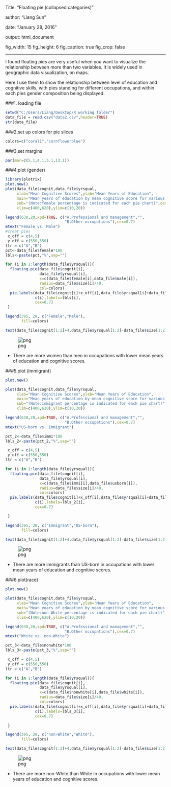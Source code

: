 
Title: "Floating pie (collapsed categories)"

author: "Liang Sun"

date: "January 28, 2016"

output: html_document


fig_width: 15
fig_height: 6
fig_caption: true
fig_crop: false

---

I found floating pies are very useful when you want to visualize the relationship between more than two variables. It is widely used in geographic data visualization, on maps.

Here I use them to show the relationship between level of education and cognitive skills, with pies standing for different occupations, and within each pies gender composition being displayed.

###1. loading file
```r
setwd("C:/Users/Liang/Desktop/R working folder")
data_file = read.csv("data2.csv",header=TRUE)
str(data_file)

```

###2.set up colors for pie slices
```r
colors=c("coral1","cornflowerblue")

```

###3.set margins
```r
par(mar=c(5.1,4.1,5.1,13.1))
```

###4.plot (gender)
```r
library(plotrix)
plot.new()
plot(data_file$cognit,data_file$yrsqual,
     xlab="Mean Cognitive Scores",ylab="Mean Years of Education",
     main="Mean years of education by mean cognitive score for various occupations",
     sub="(Note:female percentage is indicated for each pie chart)",cex=0.8,
     xlim=c(400,620),ylim=c(10,20))

legend(630,20,xpd=TRUE, c("A.Professional and management","",
                          "B.Other occupations"),cex=0.7)
mtext("Female vs. Male")
#creat pies
 x_off = c(4,5)
 y_off = c(550,550)
ltr = c("A","B")
pct<-data_file$female*100
lbls<-paste(pct,"%",sep="")

for (i in 1:length(data_file$yrsqual)){
  floating.pie(data_file$cognit[i],
               data_file$yrsqual[i],
               x=c(data_file$female[i],data_file$male[i]),
               radius=data_file$size[i]/40,
               col=colors)
  pie.labels(data_file$cognit[i]+x_off[i],data_file$yrsqual[i]+data_file$size[i]/y_off[i],
             c(i),labels=lbls[i],
             cex=0.7)
 }

legend(395, 20, c("Female","Male"),   
       fill=colors)

text(data_file$cognit[1:2]+4,data_file$yrsqual[1:2]-data_file$size[1:2]/410,ltr[1:2] ,cex=0.8,col="darkgreen")

```
![png](/image/1.png)

- There are more women than men in occupations with lower mean years of education and cognitive scores.


###5.plot (immigrant)
```r
plot.new()

plot(data_file$cognit,data_file$yrsqual,
     xlab="Mean Cognitive Scores",ylab="Mean Years of Education",
     main="Mean years of education by mean cognitive score for various occupations",
     sub="(Note:immigrant percentage is indicated for each pie chart)",cex=0.8,
     xlim=c(400,620),ylim=c(10,20))

legend(630,20,xpd=TRUE, c("A.Professional and management","",
                          "B.Other occupations"),cex=0.7)
mtext("US-born vs. Immigrant")

pct_2<-data_file$immi*100
lbls_2<-paste(pct_2,"%",sep="")

 x_off = c(4,5)
 y_off = c(550,550)
ltr = c("A","B")

for (i in 1:length(data_file$yrsqual)){
  floating.pie(data_file$cognit[i],
               data_file$yrsqual[i],
               x=c(data_file$immi[i],data_file$usborn[i]),
               radius=data_file$size[i]/40,
               col=colors)
  pie.labels(data_file$cognit[i]+x_off[i],data_file$yrsqual[i]+data_file$size[i]/y_off[i],
             c(i),labels=lbls_2[i],
             cex=0.7)

 }

legend(395, 20, c("Immigrant","US-born"),   
       fill=colors)

text(data_file$cognit[1:2]+4,data_file$yrsqual[1:2]-data_file$size[1:2]/410,ltr[1:2] ,cex=0.8,col="darkgreen")

```
![png](/image/2.png)

- There are more immigrants than US-born in occupations with lower mean years of education and cognitive scores.

###6.plot(race)
```r
plot.new()

plot(data_file$cognit,data_file$yrsqual,
     xlab="Mean Cognitive Scores",ylab="Mean Years of Education",
     main="Mean years of education by mean cognitive score for various occupations",
     sub="(Note:non-White percentage is indicated for each pie chart)",cex=0.8,
     xlim=c(400,620),ylim=c(10,20))

legend(630,20,xpd=TRUE, c("A.Professional and management","",
                          "B.Other occupations"),cex=0.7)
mtext("White vs. non-White")

pct_3<-data_file$nonwhite*100
lbls_3<-paste(pct_3,"%",sep="")

 x_off = c(4,5)
 y_off = c(550,550)
ltr = c("A","B")

for (i in 1:length(data_file$yrsqual)){
  floating.pie(data_file$cognit[i],
               data_file$yrsqual[i],
               x=c(data_file$nonwhite[i],data_file$white[i]),
               radius=data_file$size[i]/40,
               col=colors)
  pie.labels(data_file$cognit[i]+x_off[i],data_file$yrsqual[i]+data_file$size[i]/y_off[i],
             c(i),labels=lbls_3[i],
             cex=0.7)

 }

legend(395, 20, c("non-White","White"),   
       fill=colors)

text(data_file$cognit[1:2]+4,data_file$yrsqual[1:2]-data_file$size[1:2]/410,ltr[1:2] ,cex=0.8,col="darkgreen")

```
![png](/image/3.png)

- There are more non-White than White in occupations with lower mean years of education and cognitive scores.
